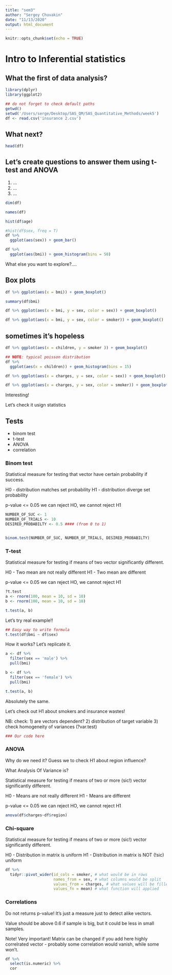 ```yaml
---
title: "sem3"
author: "Sergey Chuvakin"
date: "11/13/2020"
output: html_document
---
```


```r
knitr::opts_chunk$set(echo = TRUE)
```

# Intro to Inferential statistics

## What the first of data analysis?

```r
library(dplyr)
library(ggplot2)
```


```r
## do not forget to check default paths
getwd()
setwd('/Users/serge/Desktop/SAS_QM/SAS_Quantitative_Methods/week5')
df <- read.csv('insurance 2.csv')
```

## What next?

```r
head(df)
```
## Let's create questions to answer them using t-test and ANOVA

1) ...
2) ...
3) ...

```r
dim(df)
```
```r
names(df)
```


```r
hist(df$age)
```

```r
#hist(df$sex, freq = T)
df %>% 
  ggplot(aes(sex)) + geom_bar()
```
```r
df %>% 
  ggplot(aes(bmi)) + geom_histogram(bins = 50)
```
What else you want to explore?....

## Box plots

```r
df %>% ggplot(aes(x = bmi)) + geom_boxplot()
```
```r
summary(df$bmi)
```


```r
df %>% ggplot(aes(x = bmi, y = sex, color = sex)) + geom_boxplot()
```

```r
df %>% ggplot(aes(x = bmi, y = sex, color = smoker)) + geom_boxplot()
```


## sometimes it's hopeless

```r
df %>% ggplot(aes(x = children, y = smoker )) + geom_boxplot()
```
```r

## NOTE: typical poisson distribution 
df %>% 
  ggplot(aes(x = children)) + geom_histogram(bins = 15)
```

```r
df %>% ggplot(aes(x = charges, y = sex, color = sex)) + geom_boxplot()
```
```r
df %>% ggplot(aes(x = charges, y = sex, color = smoker)) + geom_boxplot()
```

Interesting!

Let's check it usign statistics

## Tests
 - binom test 
 - t-test
 - ANOVA
 - correlation
 
### Binom test
Statistical measure for testing that vector have certain probability if success.

H0 - distribution matches set probability
H1 - distribution diverge set probability

p-value <= 0.05 we can reject HO, we cannot reject H1

```r
NUMBER_OF_SUC <- 1
NUMBER_OF_TRIALS <- 10
DESIRED_PROBABILTY <- 0.5 #### (from 0 to 1)


binom.test(NUMBER_OF_SUC, NUMBER_OF_TRIALS, DESIRED_PROBABILTY)
```

### T-test

Statistical measure for testing if means of two vector significantly different.

H0 - Two mean are not really different 
H1 - Two mean are different 

p-value <= 0.05 we can reject HO, we cannot reject H1

```r
?t.test
a <- rnorm(100, mean = 10, sd = 10)
b <- rnorm(100, mean = 10, sd = 10)

t.test(a, b)
```

Let's try real example!!

```r
## Easy way to write formula
t.test(df$bmi ~ df$sex) 
```

How it works? Let's replicate it.

```r
a <- df %>% 
  filter(sex == 'male') %>% 
  pull(bmi)

b <- df %>% 
  filter(sex == 'female') %>% 
  pull(bmi)

t.test(a, b)
```

Absolutely the same. 

Let's check out H1 about smokers and insurance wastes!

NB: check:
1) are vectors dependent?
2) distribution of target variable
3) check homogeneity of variances (?var.test)

```r
### Our code here 
```


### ANOVA

Why do we need it? Guess we to check H1 about region influence? 

What Analysis Of Variance is? 

Statistical measure for testing if means of two or more (sic!) vector significantly different.

H0 - Means are not really different 
H1 - Means are different 

p-value <= 0.05 we can reject HO, we cannot reject H1

```r
anova(df$charges~df$region)
```


### Chi-square 

Statistical measure for testing if means of two or more (sic!) vector significantly different.

H0 - Distribution in matrix is uniform 
H1 - Distribution in matrix is NOT (!sic) uniform 

```r
df %>% 
  tidyr::pivot_wider(id_cols = smoker, # what would be in rows
                     names_from = sex, # what columns would be split
                     values_from = charges, # what values will be filled
                     values_fn = mean) # what function will applied
```



### Correlations

Do not returns p-value! It's just a measure just to detect alike vectors. 

Value should be above 0.6 if sample is big, but it could be less in small samples. 

Note! Very important! Matrix can be changed if you add here highly correlrated vector - probably some correlation would vanish, while some won't. 

```r
df %>% 
  select(is.numeric) %>% 
  cor 
```













